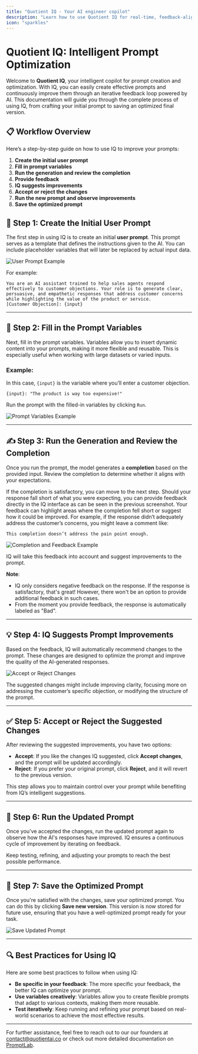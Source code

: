 ```yaml
---
title: "Quotient IQ - Your AI engineer copilot"
description: "Learn how to use Quotient IQ for real-time, feedback-aligned prompt optimization."
icon: "sparkles"
---
```


# Quotient IQ: Intelligent Prompt Optimization

Welcome to **Quotient IQ**, your intelligent copilot for prompt creation and optimization. With IQ, you can easily create effective prompts and continuously improve them through an iterative feedback loop powered by AI. This documentation will guide you through the complete process of using IQ, from crafting your initial prompt to saving an optimized final version.

## 📋 Workflow Overview

Here’s a step-by-step guide on how to use IQ to improve your prompts:

1. **Create the initial user prompt**
2. **Fill in prompt variables**
3. **Run the generation and review the completion**
4. **Provide feedback**
5. **IQ suggests improvements**
6. **Accept or reject the changes**
7. **Run the new prompt and observe improvements**
8. **Save the optimized prompt**

## 📝 Step 1: Create the Initial User Prompt

The first step in using IQ is to create an initial **user prompt**. This prompt serves as a template that defines the instructions given to the AI. You can include placeholder variables that will later be replaced by actual input data.

<Image src="../assets/iq/user-prompt.png" alt="User Prompt Example" />

For example:

```plaintext
You are an AI assistant trained to help sales agents respond effectively to customer objections. Your role is to generate clear, persuasive, and empathetic responses that address customer concerns while highlighting the value of the product or service.
[Customer Objection]: {input}
``` 

---

## 🔄 Step 2: Fill in the Prompt Variables

Next, fill in the prompt variables. Variables allow you to insert dynamic content into your prompts, making it more flexible and reusable. This is especially useful when working with large datasets or varied inputs.

### Example:
In this case, `{input}` is the variable where you’ll enter a customer objection.

```plaintext
{input}: "The product is way too expensive!"
```

Run the prompt with the filled-in variables by clicking `Run`.

<Image src="../assets/iq/prompt-variables.png" alt="Prompt Variables Example" />

---

## ✍️ Step 3: Run the Generation and Review the Completion

Once you run the prompt, the model generates a **completion** based on the provided input. Review the completion to determine whether it aligns with your expectations.

If the completion is satisfactory, you can move to the next step. Should your response fall short of what you were expecting, you can provide feedback directly in the IQ interface as can be seen in the previous screenshot. Your feedback can highlight areas where the completion fell short or suggest how it could be improved. For example, if the response didn’t adequately address the customer’s concerns, you might leave a comment like:

```plaintext
This completion doesn’t address the pain point enough.
```

<Image src="../assets/iq/completion-provide-feedback.png" alt="Completion and Feedback Example" />

IQ will take this feedback into account and suggest improvements to the prompt.

**Note**:

- IQ only considers negative feedback on the response. If the response is satisfactory, that's great! However, there won't be an option to provide additional feedback in such cases.
- From the moment you provide feedback, the response is automatically labeled as "Bad". 
---

## 💡 Step 4: IQ Suggests Prompt Improvements

Based on the feedback, IQ will automatically recommend changes to the prompt. These changes are designed to optimize the prompt and improve the quality of the AI-generated responses.

<Image src="../assets/iq/improve-prompt-accept-reject.png" alt="Accept or Reject Changes" />

The suggested changes might include improving clarity, focusing more on addressing the customer’s specific objection, or modifying the structure of the prompt.

---

## ✅ Step 5: Accept or Reject the Suggested Changes

After reviewing the suggested improvements, you have two options:

- **Accept**: If you like the changes IQ suggested, click **Accept changes**, and the prompt will be updated accordingly.
- **Reject**: If you prefer your original prompt, click **Reject**, and it will revert to the previous version.

This step allows you to maintain control over your prompt while benefiting from IQ’s intelligent suggestions.

---

## 🚀 Step 6: Run the Updated Prompt

Once you’ve accepted the changes, run the updated prompt again to observe how the AI's responses have improved. IQ ensures a continuous cycle of improvement by iterating on feedback.

Keep testing, refining, and adjusting your prompts to reach the best possible performance.

---

## 💾 Step 7: Save the Optimized Prompt

Once you're satisfied with the changes, save your optimized prompt. You can do this by clicking **Save new version**. This version is now stored for future use, ensuring that you have a well-optimized prompt ready for your task.

<Image src="../assets/iq/save-updated-prompt.png" alt="Save Updated Prompt" />

---

## 🔍 Best Practices for Using IQ

Here are some best practices to follow when using IQ:

- **Be specific in your feedback**: The more specific your feedback, the better IQ can optimize your prompt.
- **Use variables creatively**: Variables allow you to create flexible prompts that adapt to various contexts, making them more reusable.
- **Test iteratively**: Keep running and refining your prompt based on real-world scenarios to achieve the most effective results.

---

For further assistance, feel free to reach out to our our founders at [contact@quotientai.co](mailto:contact@quotientai.co) or check out more detailed documentation on [PromptLab](../promptlab/promptlab.mdx).



